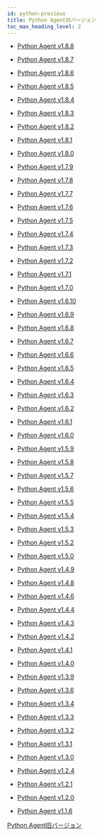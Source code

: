 ```yaml
---
id: python-previous
title: Python Agent旧バージョン
toc_max_heading_level: 2
---
```


- [Python Agent v1.8.8](python-1_8_8)

- [Python Agent v1.8.7](python-1_8_7)

- [Python Agent v1.8.6](python-1_8_6)

- [Python Agent v1.8.5](python-1_8_5)

- [Python Agent v1.8.4](python-1_8_4)

- [Python Agent v1.8.3](python-1_8_3)

- [Python Agent v1.8.2](python-1_8_2)

- [Python Agent v1.8.1](python-1_8_1)

- [Python Agent v1.8.0](python-1_8_0)

- [Python Agent v1.7.9](python-1_7_9)

- [Python Agent v1.7.8](python-1_7_8)

- [Python Agent v1.7.7](python-1_7_7)

- [Python Agent v1.7.6](python-1_7_6)

- [Python Agent v1.7.5](python-1_7_5)

- [Python Agent v1.7.4](python-1_7_4)

- [Python Agent v1.7.3](python-1_7_3)

- [Python Agent v1.7.2](python-1_7_2)

- [Python Agent v1.7.1](python-1_7_1)

- [Python Agent v1.7.0](python-1_7_0)

- [Python Agent v1.6.10](python-1_6_10)

- [Python Agent v1.6.9](python-1_6_9)

- [Python Agent v1.6.8](python-1_6_8)

- [Python Agent v1.6.7](python-1_6_7)

- [Python Agent v1.6.6](python-1_6_6)

- [Python Agent v1.6.5](python-1_6_5)

- [Python Agent v1.6.4](python-1_6_4)

- [Python Agent v1.6.3](python-1_6_3)

- [Python Agent v1.6.2](python-1_6_2)

- [Python Agent v1.6.1](python-1_6_1)

- [Python Agent v1.6.0](python-1_6_0)

- [Python Agent v1.5.9](python-1_5_9)

- [Python Agent v1.5.8](python-1_5_8)

- [Python Agent v1.5.7](python-1_5_7)

- [Python Agent v1.5.6](python-1_5_6)

- [Python Agent v1.5.5](python-1_5_5)

- [Python Agent v1.5.4](python-1_5_4)

- [Python Agent v1.5.3](python-1_5_3)

- [Python Agent v1.5.2](python-1_5_2)

- [Python Agent v1.5.0](python-1_5_0)

- [Python Agent v1.4.9](python-1_4_9)

- [Python Agent v1.4.8](python-1_4_8)

- [Python Agent v1.4.6](python-1_4_6)

- [Python Agent v1.4.4](python-1_4_4)

- [Python Agent v1.4.3](python-1_4_3)

- [Python Agent v1.4.2](python-1_4_2)

- [Python Agent v1.4.1](python-1_4_1)

- [Python Agent v1.4.0](python-1_4_0)

- [Python Agent v1.3.9](python-1_3_9)

- [Python Agent v1.3.6](python-1_3_6)

- [Python Agent v1.3.4](python-1_3_4)

- [Python Agent v1.3.3](python-1_3_3)

- [Python Agent v1.3.2](python-1_3_2)

- [Python Agent v1.3.1](python-1_3_1)

- [Python Agent v1.3.0](python-1_3_0)

- [Python Agent v1.2.4](python-1_2_4)

- [Python Agent v1.2.1](python-1_2_1)

- [Python Agent v1.2.0](python-1_2_0)

- [Python Agent v1.1.6](python-1_1_6)

[Python Agent旧バージョン](https://pypi.org/project/whatap-python/1.4.8/#history)
